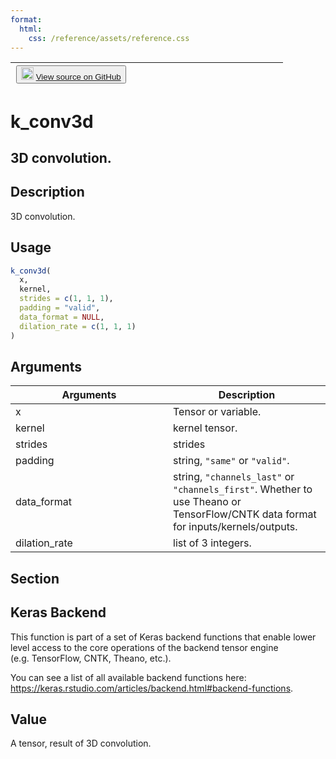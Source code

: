 ```yaml
---
format:
  html:
    css: /reference/assets/reference.css
---
```


| <button class="button"> ![](/reference/assets/GitHub-Mark-32px.png){width="20"} [View source on GitHub](https://github.com/rstudio/keras//blob/main/R/backend.R#L556) </button> |
|:------------------------------:|:--------------------------------------:|

# k_conv3d

## 3D convolution.

## Description
3D convolution. 


## Usage
```r
k_conv3d( 
  x, 
  kernel, 
  strides = c(1, 1, 1), 
  padding = "valid", 
  data_format = NULL, 
  dilation_rate = c(1, 1, 1) 
) 
```

## Arguments
|Arguments|Description|
|---|---|
| x | Tensor or variable. |
| kernel | kernel tensor. |
| strides | strides |
| padding | string, `"same"` or `"valid"`. |
| data_format | string, `"channels_last"` or `"channels_first"`. Whether to use Theano or TensorFlow/CNTK data format for inputs/kernels/outputs. |
| dilation_rate | list of 3 integers. |


## Section

## Keras Backend

This function is part of a set of Keras backend functions that enable lower level access to the core operations of the backend tensor engine (e.g. TensorFlow, CNTK, Theano, etc.). 

You can see a list of all available backend functions here: [https://keras.rstudio.com/articles/backend.html#backend-functions](https://keras.rstudio.com/articles/backend.html#backend-functions). 

## Value
A tensor, result of 3D convolution. 




